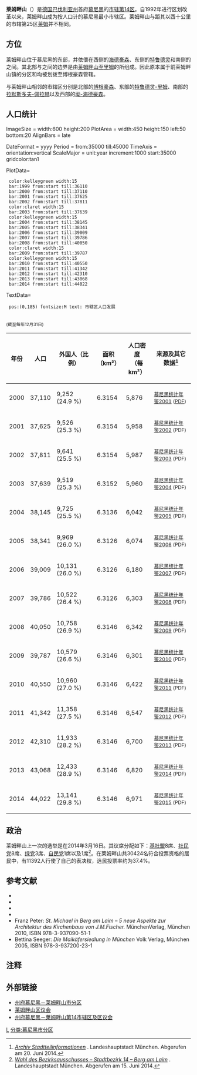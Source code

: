 {{Infobox Ortsteil einer Gemeinde in Deutschland
| Ortsteil               = 莱姆畔山
| Gemeindeart            = 州府
| Gemeindename           = 慕尼黑
| Alternativanzeige-Gemeindename = 
| Ortswappen             = 
| coordinates     = {{Coord|48|7|20|N|11|37|40|E|region:DE-BY_type:city|format=dms|display=inline,title}}
| Höhe                   = 
| Höhe-Bezug             = NN
| Fläche                 = 6.3146
| Einwohner              = 44022
| Einwohner-Stand-Datum  = 2014年12月31日
| Einwohner-Quelle       = <ref>[http://www.muenchen.de/rathaus/dms/Home/Stadtinfos/Statistik/bevoelkerung/aktuelle-jahreszahlen/jt150102.pdf ''Die Bevölkerung in den Stadtbezirken nach der Einwohnerdichte am 31.12.2014'']{{dead link|date=十月 2017 |bot=InternetArchiveBot }} (PDF; 424 kB). Statistisches Amt der Landeshauptstadt München. Abgerufen am 11. November 2015.</ref>
| Postleitzahl1          = 81671, 81673
| Postleitzahl2          = 81735, 81825
| Vorwahl1               = 089
| Vorwahl2               = 
| Lagekarte              = Munich Berg am Laim.svg
| Lagekarte-Beschreibung = 
}}
'''莱姆畔山'''（{{lang-de|'''Berg am Laim'''}}）是[[德国|德国]][[巴伐利亚州|巴伐利亚州]]首府[[慕尼黑|慕尼黑]]的[[慕尼黑市辖区列表|市辖第14区]]。自1992年进行区划改革以来，莱姆畔山成为按人口计的慕尼黑最小市辖区。莱姆畔山与距其以西十公里的市辖第25区[[莱姆_(慕尼黑)|莱姆]]并不相同。

==方位==
莱姆畔山位于慕尼黑的东部，并依偎在西侧的[[海德豪森|海德豪森]]、东侧的[[特鲁德灵|特鲁德灵]]和南侧的{{link-de|拉默斯多夫|Ramersdorf}}之间。其北部与{{link-de|博根豪森|Bogenhausen}}之间的边界是由[[慕尼黑－米尔多夫铁路|莱姆畔山至里姆]]的{{link-de|铁路路基|Bahnkörper}}所组成。因此原本属于前莱姆畔山镇的分区{{link-de|扎姆多夫|Zamdorf}}和{{link-de|施泰因豪森 (慕尼黑)|Steinhausen (München)|施泰因豪森}}均被划拨至博根豪森管辖。

与莱姆畔山相邻的市辖区分别是北部的[[博根豪森_(市辖区)|博根豪森]]、东部的[[特鲁德灵-里姆|特鲁德灵-里姆]]、南部的[[拉默斯多夫-佩拉赫|拉默斯多夫-佩拉赫]]以及西部的[[坳-海德豪森|坳-海德豪森]]。

== 人口统计 ==
<timeline>
ImageSize = width:600 height:200
PlotArea = width:450 height:150 left:50 bottom:20
AlignBars = late

DateFormat = yyyy
Period = from:35000 till:45000
TimeAxis = orientation:vertical
ScaleMajor = unit:year increment:1000 start:35000 gridcolor:tan1

PlotData=

  color:kelleygreen width:15
  bar:1999 from:start till:36110
  bar:2000 from:start till:37110
  bar:2001 from:start till:37625
  bar:2002 from:start till:37811
  color:claret width:15  
  bar:2003 from:start till:37639
  color:kelleygreen width:15  
  bar:2004 from:start till:38145
  bar:2005 from:start till:38341
  bar:2006 from:start till:39009
  bar:2007 from:start till:39786
  bar:2008 from:start till:40050
  color:claret width:15    
  bar:2009 from:start till:39787
  color:kelleygreen width:15
  bar:2010 from:start till:40550
  bar:2011 from:start till:41342
  bar:2012 from:start till:42310
  bar:2013 from:start till:43068
  bar:2014 from:start till:44022

TextData=
  pos:(0,185) fontsize:M text: 市辖区人口发展
</timeline><br />

<small>(截至每年12月31日)</small>
{| class="wikitable" style="text-align: right;"
|-
! 年份 !! 人口 !! 外国人（比例） !! 面积<br />（km²） !! 人口密度<br />（每km²） !! 来源及其它数据<ref>[http://www.muenchen.de/rathaus/Stadtinfos/Statistik/TB/archiv.html ''Archiv Stadtteilinformationen''] {{webarchive|url=https://archive.is/20130211152927/http://www.muenchen.de/rathaus/Stadtinfos/Statistik/TB/archiv.html |date=2013-02-11 }}. Landeshauptstadt München. Abgerufen am 20. Juni 2014.</ref>
|-
| 2000 || 37,110 || 9,252 (24.9 %) || 6.3154 || 5,876 || align="left" | <small>[https://web.archive.org/web/20160605084659/http://www.muenchen.de/rathaus/dms/Home/Stadtinfos/Statistik/Taschenbuch/taschenbuch_2001.pdf#page=111&pagemode=none&view=fit 慕尼黑统计年鉴2001] ([[Portable_Document_Format|PDF]])</small>
|-
| 2001 || 37,625 || 9,526 (25.3 %) || 6.3154 || 5,958 || align="left" | <small>[https://web.archive.org/web/20160306141738/http://www.muenchen.de/rathaus/dms/Home/Stadtinfos/Statistik/Taschenbuch/taschenbuch_2002.pdf#page=111&pagemode=none&view=fit 慕尼黑统计年鉴2002] (PDF)</small>
|-
| 2002 || 37,811 || 9,641 (25.5 %) || 6.3154 || 5,987 || align="left" | <small>[https://web.archive.org/web/20160305143717/http://www.muenchen.de/rathaus/dms/Home/Stadtinfos/Statistik/Taschenbuch/taschenbuch_2003.pdf#page=109&pagemode=none&view=fit 慕尼黑统计年鉴2003] (PDF)</small>
|-
| 2003 || 37,639 || 9,519 (25.3 %) || 6.3152 || 5,960 || align="left" | <small>[http://www.muenchen.de/rathaus/dms/Home/Stadtinfos/Statistik/Taschenbuch/taschenbuch_2004.pdf#page=111&pagemode=none&view=fit 慕尼黑统计年鉴2004] {{Wayback|url=http://www.muenchen.de/rathaus/dms/Home/Stadtinfos/Statistik/Taschenbuch/taschenbuch_2004.pdf#page=111&pagemode=none&view=fit |date=20160605081903 }} (PDF)</small>
|-
| 2004 || 38,145 || 9,725 (25.5 %) || 6.3136 || 6,042 || align="left" | <small>[http://www.muenchen.de/rathaus/dms/Home/Stadtinfos/Statistik/Taschenbuch/taschenbuch_2005.pdf#page=111&pagemode=none&view=fit 慕尼黑统计年鉴2005] {{Wayback|url=http://www.muenchen.de/rathaus/dms/Home/Stadtinfos/Statistik/Taschenbuch/taschenbuch_2005.pdf#page=111&pagemode=none&view=fit |date=20160306141157 }} (PDF)</small>
|-
| 2005 || 38,341 || 9,969 (26.0 %) || 6.3126 || 6,074 || align="left" | <small>[http://www.muenchen.de/rathaus/dms/Home/Stadtinfos/Statistik/Taschenbuch/taschenbuch_2006.pdf#page=111&pagemode=none&view=fit 慕尼黑统计年鉴2006] {{Wayback|url=http://www.muenchen.de/rathaus/dms/Home/Stadtinfos/Statistik/Taschenbuch/taschenbuch_2006.pdf#page=111&pagemode=none&view=fit |date=20160605081105 }} (PDF)</small>
|-
| 2006 || 39,009 || 10,131 (26.0 %) || 6.3126 || 6,180 || align="left" | <small>[http://www.muenchen.de/rathaus/dms/Home/Stadtinfos/Statistik/Taschenbuch/taschenbuch_2007.pdf#page=111&pagemode=none&view=fit 慕尼黑统计年鉴2007] {{Wayback|url=http://www.muenchen.de/rathaus/dms/Home/Stadtinfos/Statistik/Taschenbuch/taschenbuch_2007.pdf#page=111&pagemode=none&view=fit |date=20160605084450 }} (PDF)</small>
|-
| 2007 || 39,786 || 10,522 (26.4 %) || 6.3126 || 6,303 || align="left" | <small>[http://www.muenchen.de/rathaus/dms/Home/Stadtinfos/Statistik/Taschenbuch/taschenbuch_2008.pdf#page=111&pagemode=none&view=fit 慕尼黑统计年鉴2008] {{Wayback|url=http://www.muenchen.de/rathaus/dms/Home/Stadtinfos/Statistik/Taschenbuch/taschenbuch_2008.pdf#page=111&pagemode=none&view=fit |date=20160413135140 }} (PDF)</small>
|-
| 2008 || 40,050 || 10,758 (26.9 %) || 6.3146 || 6,342 || align="left" | <small>[https://web.archive.org/web/20160306140958/http://www.muenchen.de/rathaus/dms/Home/Stadtinfos/Statistik/Taschenbuch/taschenbuch_2009/taschenbuch2009.pdf#page=111&pagemode=none&view=fit 慕尼黑统计年鉴2009] (PDF)</small>
|-
| 2009 || 39,787 || 10,579 (26.6 %) || 6.3146 || 6,301 || align="left" | <small>[http://www.muenchen.de/rathaus/dms/Home/Stadtinfos/Statistik/Taschenbuch/taschenbuch_2010.pdf#page=111&pagemode=none&view=fit 慕尼黑统计年鉴2010] {{Wayback|url=http://www.muenchen.de/rathaus/dms/Home/Stadtinfos/Statistik/Taschenbuch/taschenbuch_2010.pdf#page=111&pagemode=none&view=fit |date=20160305014536 }} (PDF)</small>
|-
| 2010 || 40,550 || 10,960 (27.0 %) || 6.3146 || 6,422 || align="left" | <small>[http://www.muenchen.de/rathaus/dms/Home/Stadtinfos/Statistik/Taschenbuch/taschenbuch_2011.pdf#page=111&pagemode=none&view=fit 慕尼黑统计年鉴2011] {{Wayback|url=http://www.muenchen.de/rathaus/dms/Home/Stadtinfos/Statistik/Taschenbuch/taschenbuch_2011.pdf#page=111&pagemode=none&view=fit |date=20160306025600 }} (PDF)</small>
|-
| 2011 || 41,342 || 11,358 (27.5 %) || 6.3146 || 6,547 || align="left" | <small>[http://www.muenchen.de/rathaus/dms/Home/Stadtinfos/Statistik/Taschenbuch/taschenbuch_2012.pdf#page=109&pagemode=none&view=fit 慕尼黑统计年鉴2012] {{Wayback|url=http://www.muenchen.de/rathaus/dms/Home/Stadtinfos/Statistik/Taschenbuch/taschenbuch_2012.pdf#page=109&pagemode=none&view=fit |date=20160605091444 }} (PDF)</small>
|-
| 2012 || 42,310 || 11,933 (28.2 %) || 6.3146 || 6,700 || align="left" | <small>[http://www.muenchen.de/rathaus/dms/Home/Stadtinfos/Statistik/Taschenbuch/Stat_Taschenbuch_2013.pdf#page=190&pagemode=none&view=fit 慕尼黑统计年鉴2013] {{Wayback|url=http://www.muenchen.de/rathaus/dms/Home/Stadtinfos/Statistik/Taschenbuch/Stat_Taschenbuch_2013.pdf#page=190&pagemode=none&view=fit |date=20160605084124 }} (PDF)</small>
|-
| 2013 || 43,068 || 12,433 (28.9 %) || 6.3146 || 6,820 || align="left" | <small>[http://www.muenchen.de/rathaus/dms/Home/Stadtinfos/Statistik/Taschenbuch/Stat_tb_2014.pdf 慕尼黑统计年鉴2014] {{Wayback|url=http://www.muenchen.de/rathaus/dms/Home/Stadtinfos/Statistik/Taschenbuch/Stat_tb_2014.pdf |date=20160304093819 }} (PDF)</small>
|-
| 2014 || 44,022 || 13,141 (29.8 %) || 6.3146 || 6,971 || align="left" | <small>[https://www.muenchen.de/rathaus/dms/Home/Stadtinfos/Statistik/Taschenbuch/Stat_tb_2015.pdf 慕尼黑统计年鉴2015] {{Wayback|url=https://www.muenchen.de/rathaus/dms/Home/Stadtinfos/Statistik/Taschenbuch/Stat_tb_2015.pdf |date=20160304085118 }} (PDF)</small>
|}

==政治==
莱姆畔山上一次的{{link-de|区议会 (德国)|Bezirksausschuss|区议会}}选举是在2014年3月16日。其议席分配如下：[[拜仁基督教社会联盟|基社盟]]8席、[[德国社会民主党|社民党]]8席、[[联盟90/绿党|绿党]]3席、[[自由民主党_(德国)|自民党]]1席以及{{link-de|德国自由选民联邦协会|Bundesverband Freie Wähler Deutschland|自选协}}1席<ref name="Wahl">[http://www.wahlen-muenchen.de/ergebnisse/wahldesbezirksausschusses/endgueltig/internet/gesamt/uebersicht_listenwahl_stadtbezirk-14-bergamlaim_gesamt.html ''Wahl des Bezirksausschusses – Stadtbezirk 14 – Berg am Laim''] {{Wayback|url=http://www.wahlen-muenchen.de/ergebnisse/wahldesbezirksausschusses/endgueltig/internet/gesamt/uebersicht_listenwahl_stadtbezirk-14-bergamlaim_gesamt.html |date=20200812202208 }}. Landeshauptstadt München. Abgerufen am 15. Juni 2014.</ref>。在莱姆畔山共30424名符合投票资格的居民中，有11392人行使了自己的表决权，选民投票率约为37.4%。

== 参考文献 ==
* {{Literatur|Autor=Florian Breu|Titel=Die Münchener Stadtbezirke nach der Stadtgebietsneugliederung|Sammelwerk=Münchener Statistik|Nummer=1|Jahr=1996|Seiten=1–14|ISSN=0171-0583}}
* {{Literatur |Autor = Klaus Gallas |Titel = München. Von der welfischen Gründung Heinrichs des Löwen bis zur Gegenwart: Kunst, Kultur, Geschichte |Verlag = DuMont |Ort = Köln |Jahr = 1979 |ISBN = 3-7701-1094-3 |Kommentar = DuMont-Dokumente: DuMont-Kunst-Reiseführer}}
* {{Literatur |Autor = Christl Knauer-Nothaft, Erich Kasberger |Titel = Berg am Laim – Von den Siedlungsanfängen zum modernen Stadtteil Münchens |Verlag = Volk Verlag |Ort = München |Jahr = 2006 |ISBN = 978-3-937200-16-3}}
* {{Literatur |Autor = Helmuth Stahleder |Titel = Von Allach bis Zamilapark. Namen und historische Grunddaten zur Geschichte Münchens und seiner eingemeindeten Vororte. Hrsg. v. Stadtarchiv München |Verlag = Buchendorfer Verlag |Ort = München |Jahr = 2001 |ISBN = 3-934036-46-5}}
* Franz Peter: ''St. Michael in Berg am Laim – 5 neue Aspekte zur Architektur des Kirchenbaus von J.M.Fischer.'' MünchenVerlag, München 2010, ISBN 978-3-937090-51-1
* Bettina Seeger: ''Die Maikäfersiedlung in München'' Volk Verlag, München 2005, ISBN 978-3-937200-23-1

== 注释 ==
{{reflist}}

== 外部链接 ==
{{Commonscat|Berg am Laim}}
* [http://www.muenchen.de/stadtteile/berg-am-laim.html 州府慕尼黑－莱姆畔山市分区] {{Wayback|url=http://www.muenchen.de/stadtteile/berg-am-laim.html |date=20210414041228 }}
* [http://www.bergamlaim.de/ 莱姆畔山区议会] {{Wayback|url=http://www.bergamlaim.de/ |date=20161002103427 }}
* [http://www.muenchen.de/rathaus/Stadtpolitik/Bezirksausschuesse/Stadtbezirk14.html 州府慕尼黑－莱姆畔山第14市辖区及区议会] {{Wayback|url=http://www.muenchen.de/rathaus/Stadtpolitik/Bezirksausschuesse/Stadtbezirk14.html |date=20201125202833 }}

[[分类:慕尼黑市辖区|L]]
[[分类:慕尼黑市分区|分类:慕尼黑市分区]]